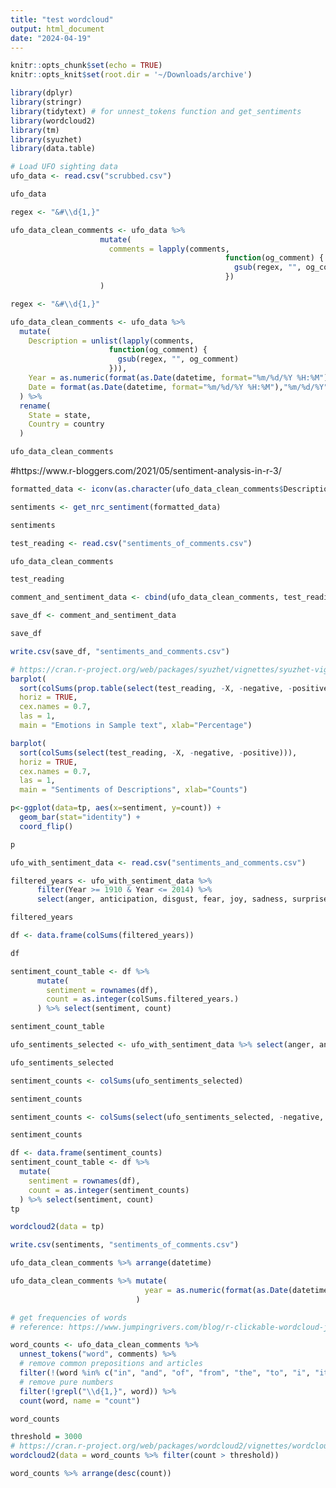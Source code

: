 ```yaml
---
title: "test wordcloud"
output: html_document
date: "2024-04-19"
---
```


```r
knitr::opts_chunk$set(echo = TRUE)
knitr::opts_knit$set(root.dir = '~/Downloads/archive')
```

```r
library(dplyr)
library(stringr)
library(tidytext) # for unnest_tokens function and get_sentiments
library(wordcloud2)
library(tm)
library(syuzhet)
library(data.table)
```

```r
# Load UFO sighting data
ufo_data <- read.csv("scrubbed.csv")
```

```r
ufo_data
```

```r
regex <- "&#\\d{1,}"

ufo_data_clean_comments <- ufo_data %>% 
                    mutate(
                      comments = lapply(comments, 
                                                function(og_comment) {
                                                  gsub(regex, "", og_comment)
                                                })
                    )
```

```r
regex <- "&#\\d{1,}"

ufo_data_clean_comments <- ufo_data %>% 
  mutate(
    Description = unlist(lapply(comments, 
                      function(og_comment) {
                        gsub(regex, "", og_comment)
                      })),
    Year = as.numeric(format(as.Date(datetime, format="%m/%d/%Y %H:%M"),"%Y")),
    Date = format(as.Date(datetime, format="%m/%d/%Y %H:%M"),"%m/%d/%Y")
  ) %>%
  rename(
    State = state,
    Country = country
  )

```

```r
ufo_data_clean_comments
```

#https://www.r-bloggers.com/2021/05/sentiment-analysis-in-r-3/ 
```r
formatted_data <- iconv(as.character(ufo_data_clean_comments$Description))
```

```r
sentiments <- get_nrc_sentiment(formatted_data)
```

```r
sentiments
```
```r
test_reading <- read.csv("sentiments_of_comments.csv")
```

```r
ufo_data_clean_comments
```

```r
test_reading
```
```r
comment_and_sentiment_data <- cbind(ufo_data_clean_comments, test_reading) %>% select(-X)
```

```r
save_df <- comment_and_sentiment_data
```

```r
save_df
```

```r
write.csv(save_df, "sentiments_and_comments.csv")
```

```r
# https://cran.r-project.org/web/packages/syuzhet/vignettes/syuzhet-vignette.html 
barplot(
  sort(colSums(prop.table(select(test_reading, -X, -negative, -positive)))), 
  horiz = TRUE, 
  cex.names = 0.7, 
  las = 1, 
  main = "Emotions in Sample text", xlab="Percentage")

```
```r
barplot(
  sort(colSums(select(test_reading, -X, -negative, -positive))), 
  horiz = TRUE, 
  cex.names = 0.7, 
  las = 1, 
  main = "Sentiments of Descriptions", xlab="Counts")

```
```r
p<-ggplot(data=tp, aes(x=sentiment, y=count)) +
  geom_bar(stat="identity") +
  coord_flip()

p
```

```r
ufo_with_sentiment_data <- read.csv("sentiments_and_comments.csv")
```

```r
filtered_years <- ufo_with_sentiment_data %>%
      filter(Year >= 1910 & Year <= 2014) %>%
      select(anger, anticipation, disgust, fear, joy, sadness, surprise, trust, negative, positive)
```

```r
filtered_years
```
```r
df <- data.frame(colSums(filtered_years))

df
```
```r
sentiment_count_table <- df %>%
      mutate(
        sentiment = rownames(df),
        count = as.integer(colSums.filtered_years.)
      ) %>% select(sentiment, count)

sentiment_count_table
```

```r
ufo_sentiments_selected <- ufo_with_sentiment_data %>% select(anger, anticipation, disgust, fear, joy, sadness, surprise, trust, negative, positive)

ufo_sentiments_selected
```
```r
sentiment_counts <- colSums(ufo_sentiments_selected)

sentiment_counts
```

```r
sentiment_counts <- colSums(select(ufo_sentiments_selected, -negative, -positive))

sentiment_counts
```

```r
df <- data.frame(sentiment_counts)
sentiment_count_table <- df %>%
  mutate(
    sentiment = rownames(df),
    count = as.integer(sentiment_counts)
  ) %>% select(sentiment, count)
tp
```
```r
wordcloud2(data = tp)
```

```r
write.csv(sentiments, "sentiments_of_comments.csv")
```

```r
ufo_data_clean_comments %>% arrange(datetime)
```
```r
ufo_data_clean_comments %>% mutate(
                              year = as.numeric(format(as.Date(datetime, format="%m/%d/%Y %H:%M"),"%Y"))
                            )
```


```r
# get frequencies of words
# reference: https://www.jumpingrivers.com/blog/r-clickable-wordcloud-javascript-shiny/, https://www.rdocumentation.org/packages/tidytext/versions/0.1.9/topics/unnest_tokens

word_counts <- ufo_data_clean_comments %>%
  unnest_tokens("word", comments) %>%
  # remove common prepositions and articles
  filter(!(word %in% c("in", "and", "of", "from", "the", "to", "i", "it", "a", "an", "on", "at", "by", "like", "quot", "was", "is", "we"))) %>%
  # remove pure numbers
  filter(!grepl("\\d{1,}", word)) %>% 
  count(word, name = "count")
```


```r
word_counts
```

```r
threshold = 3000
# https://cran.r-project.org/web/packages/wordcloud2/vignettes/wordcloud.html
wordcloud2(data = word_counts %>% filter(count > threshold))
```


```r
word_counts %>% arrange(desc(count))
```